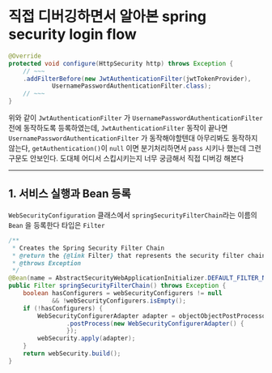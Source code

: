 # 직접 디버깅하면서 알아본 spring security login flow

```java filename="WebSecurityConfig.java"
@Override
protected void configure(HttpSecurity http) throws Exception {
    // ~~~
    .addFilterBefore(new JwtAuthenticationFilter(jwtTokenProvider),
            UsernamePasswordAuthenticationFilter.class);
    // ~~~
}
```

위와 같이 `JwtAuthenticationFilter` 가 `UsernamePasswordAuthenticationFilter` 전에 동작하도록 등록하였는데,
`JwtAuthenticationFilter` 동작이 끝나면 `UsernamePasswordAuthenticationFilter` 가 동작해야할텐대 아무리봐도 동작하지 않는다,
`getAuthentication()`이 `null` 이면 분기처리하면서 `pass` 시키나 했는데 그런 구문도 안보인다.
도대체 어디서 스킵시키는지 너무 궁금해서 직접 디버깅 해본다

---

## 1. 서비스 실행과 Bean 등록

`WebSecurityConfiguration` 클래스에서 `springSecurityFilterChain`라는 이름의 `Bean` 을 등록한다
타입은 `Filter`

```java filename="WebSecurityConfiguration.java"
/**
 * Creates the Spring Security Filter Chain
 * @return the {@link Filter} that represents the security filter chain
 * @throws Exception
 */
@Bean(name = AbstractSecurityWebApplicationInitializer.DEFAULT_FILTER_NAME)
public Filter springSecurityFilterChain() throws Exception {
    boolean hasConfigurers = webSecurityConfigurers != null
            && !webSecurityConfigurers.isEmpty();
    if (!hasConfigurers) {
        WebSecurityConfigurerAdapter adapter = objectObjectPostProcessor
                .postProcess(new WebSecurityConfigurerAdapter() {
                });
        webSecurity.apply(adapter);
    }
    return webSecurity.build();
}
```

